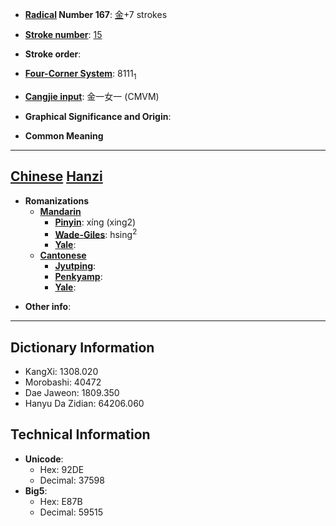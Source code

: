 * '''[[Wiktionary:Chinese radical index| Radical]] Number 167''': [[Wiktionary:Chinese radical index 金|金]]+7 strokes

* '''[[Wiktionary:Chinese total strokes index|Stroke number]]''': [[Wiktionary:Chinese total strokes index 15|15]]

* '''Stroke order''': 

* '''[[Wiktionary:Chinese four corner index|Four-Corner System]]''': 8111<sub>1</sub>

* '''[[Wiktionary:Chinese Cangjie index|Cangjie input]]''': 金一女一 (CMVM)

* '''Graphical Significance and Origin''': 

* '''Common Meaning'''

----

== [[Chinese]] [[Hanzi]] ==

* '''Romanizations'''
** '''[[Mandarin]]'''
*** '''[[Pinyin]]''': xíng (xing2)
*** '''[[Wade-Giles]]''': hsing<sup>2</sup>
*** '''[[Yale]]''': 
** '''[[Cantonese]]'''
*** '''[[Jyutping]]''':
*** '''[[Penkyamp]]''': 
*** '''[[Yale]]''': 

* '''Other info''': 

----

== Dictionary Information ==

* KangXi: 1308.020
* Morobashi: 40472
* Dae Jaweon: 1809.350
* Hanyu Da Zidian: 64206.060

== Technical Information ==

* '''Unicode''':
** Hex: 92DE
** Decimal: 37598
* '''Big5''':
** Hex: E87B
** Decimal: 59515